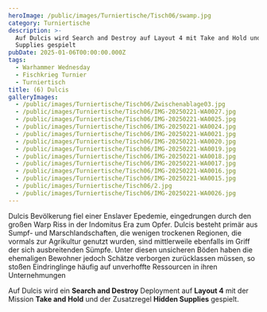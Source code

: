 ```yaml
---
heroImage: /public/images/Turniertische/Tisch06/swamp.jpg
category: Turniertische
description: >-
  Auf Dulcis wird Search and Destroy auf Layout 4 mit Take and Hold und Hidden
  Supplies gespielt
pubDate: 2025-01-06T00:00:00.000Z
tags:
  - Warhammer Wednesday
  - Fischkrieg Turnier
  - Turniertisch
title: (6) Dulcis
galleryImages:
  - /public/images/Turniertische/Tisch06/Zwischenablage03.jpg
  - /public/images/Turniertische/Tisch06/IMG-20250221-WA0027.jpg
  - /public/images/Turniertische/Tisch06/IMG-20250221-WA0025.jpg
  - /public/images/Turniertische/Tisch06/IMG-20250221-WA0024.jpg
  - /public/images/Turniertische/Tisch06/IMG-20250221-WA0021.jpg
  - /public/images/Turniertische/Tisch06/IMG-20250221-WA0020.jpg
  - /public/images/Turniertische/Tisch06/IMG-20250221-WA0019.jpg
  - /public/images/Turniertische/Tisch06/IMG-20250221-WA0018.jpg
  - /public/images/Turniertische/Tisch06/IMG-20250221-WA0017.jpg
  - /public/images/Turniertische/Tisch06/IMG-20250221-WA0016.jpg
  - /public/images/Turniertische/Tisch06/IMG-20250221-WA0015.jpg
  - /public/images/Turniertische/Tisch06/2.jpg
  - /public/images/Turniertische/Tisch06/IMG-20250221-WA0026.jpg
---
```


Dulcis Bevölkerung fiel einer Enslaver Epedemie, eingedrungen durch den großen Warp Riss in der Indomitus Era zum Opfer. Dulcis besteht primär aus Sumpf- und Marschlandschaften, die wenigen trockenen Regionen, die vormals zur Agrikultur genutzt wurden, sind mittlerweile ebenfalls im Griff der sich ausbreitenden Sümpfe. Unter diesen unsicheren Böden haben die ehemaligen Bewohner jedoch Schätze verborgen zurücklassen müssen, so stoßen Eindringlinge häufig auf unverhoffte Ressourcen in ihren Unternehmungen

Auf Dulcis wird ein **Search and Destroy** Deployment auf **Layout 4** mit der Mission **Take and Hold** und der Zusatzregel **Hidden Supplies** gespielt.
